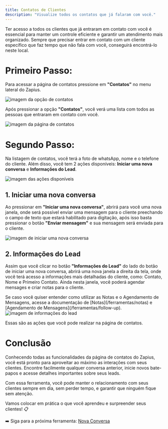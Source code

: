 ```yaml
---
title: Contatos de Clientes
description: "Visualize todos os contatos que já falaram com você."
---
```


Ter acesso a todos os clientes que já entraram em contato com você é essencial para manter um controle eficiente e garantir um atendimento mais organizado. Sempre que precisar entrar em contato com um cliente específico que faz tempo que não fala com você, conseguirá encontrá-lo neste local.

# Primeiro Passo:

Para acessar a página de contatos pressione em **"Contatos"** no menu lateral do Zapius.

<Frame caption="Opção de contatos">
  <div className="w-full flex justify-center">
    <img
      alt="imagem da opção de contatos"
      className="dark:block"
      class="shadow-lg rounded-lg"
      src="/images/contatos/menu-contatos.png"
    />
  </div>
</Frame>

Após pressionar a opção **"Contatos"**, você verá uma lista com todos as pessoas que entraram em contato com você.

<Frame caption="Página de contatos">
  <div className="w-full flex justify-center">
    <img
      alt="imagem da página de contatos"
      className="dark:block"
      class="shadow-lg rounded-lg"
      src="/images/contatos/pagina-contatos.png"
    />
  </div>
</Frame>

# Segundo Passo:

Na listagem de contatos, você terá a foto de whatsApp, nome e o telefone do cliente. Além disso, você tem 2 ações disponíveis: **Iniciar uma nova conversa** e **Informações do Lead**.

<Frame caption="Ações disponíveis">
  <div className="w-full flex justify-center">
    <img
      alt="imagem das ações disponíveis"
      className="dark:block"
      class="shadow-lg rounded-lg"
      src="/images/contatos/listagem-acoes.png"
    />
  </div>
</Frame>

## 1. Iniciar uma nova conversa

Ao pressionar em **"Iniciar uma nova conversa"**, abrirá para você uma nova janela, onde será possível enviar uma mensagem para o cliente preechando o campo de texto que estará habilitado para digitação, após isso basta pressionar o botão **"Enviar mensagem"** e sua mensagem será enviada para o cliente.

<Frame caption="Iniciar uma nova conversa">
  <div className="w-full flex justify-center">
    <img
      alt="imagem de iniciar uma nova conversa"
      className="dark:block"
      class="shadow-lg rounded-lg"
      src="/images/contatos/enviar-nova-mensagem.png"
    />
  </div>
</Frame>

## 2. Informações do Lead

Assim que você clicar no botão **"Informações do Lead"** do lado do botão de iniciar uma nova conversa, abrirá uma nova janela a direita da tela, onde você terá acesso a informações mais detalhadas do cliente, como: Contato, Nome e Primeiro Contato. Ainda nesta janela, você poderá agendar mensages e criar notas para o cliente.

<Info>
  Se caso você quiser entender como utilizar as Notas e o Agendamento de
  Mensagens, acesse a documentação de [Notas](/ferramentas/notas) e [Agendamento
  de Mensagens](/ferramentas/follow-up).
</Info>

<Frame caption="Informações do Lead">
  <div className="w-full flex justify-center">
    <img
      alt="imagem de informações do lead"
      className="dark:block"
      class="shadow-lg rounded-lg"
      src="/images/contatos/informacoes-lead.png"
    />
  </div>
</Frame>

Essas são as ações que você pode realizar na página de contatos.

# Conclusão

Conhecendo todas as funcionalidades da página de contatos do Zapius, você está pronto para aproveitar ao máximo as interações com seus clientes. Encontre facilmente qualquer conversa anterior, inicie novos bate-papos e acesse detalhes importantes sobre seus leads.

Com essa ferramenta, você pode manter o relacionamento com seus clientes sempre em dia, sem perder tempo, e garantir que ninguém fique sem atenção. 

Vamos colocar em prática o que você aprendeu e surpreender seus clientes! 📋

➡️ Siga para a próxima ferramenta: [Nova Conversa](/ferramentas/nova-conversa)
